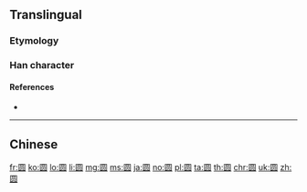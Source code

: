==Translingual==
{{Han simplified forms|圓|円|圆}}

===Etymology===
{{Han simp|圓|f=貝|t=贝}}

===Han character===
{{Han char|rn=31|rad=囗|as=07|sn=10|four=|canj=WRBO|ids=⿴囗员}}

====References====
* {{Han ref|kx=0219.041|hdz=10719.070|uh=5706|ud=22278}}

----

==Chinese==
{{zh-see|圓}}

[[fr:圆]]
[[ko:圆]]
[[lo:圆]]
[[li:圆]]
[[mg:圆]]
[[ms:圆]]
[[ja:圆]]
[[no:圆]]
[[pl:圆]]
[[ta:圆]]
[[th:圆]]
[[chr:圆]]
[[uk:圆]]
[[zh:圆]]